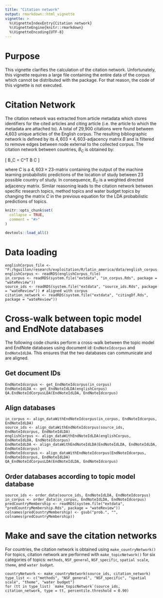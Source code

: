 ```yaml
---
title: "Citation network"
output: rmarkdown::html_vignette
vignette: >
  %\VignetteIndexEntry{Citation network}
  %\VignetteEngine{knitr::rmarkdown}
  %\VignetteEncoding{UTF-8}
---
```


# Purpose

This vignette clarifies the calculation of the citation network.
Unfortunately, this vignette requires a large file containing the entire data of the corpus which cannot be distributed with the package.
For that reason, the code of this vignette is not executed.

# Citation Network

The citation network was extracted from article metadata which stores identifiers for the cited articles and citing article (i.e. the article to which the metadata are attached to).
A total of 29,900 citations were found between 4,603 unique articles of the English corpus.
The resulting bibliographic network is defined by its $4,603\times4,603$-adjacency matrix $B$ and is filtered to remove edges between node external to the collected corpus.
The citation network between countries, $B_C$ is obtained by:

\[ B_C = C^T \times B \times C \]

where $C$ is a $4,603\times23$-matrix containing the output of the machine learning probabilistic predictions of the location of study between $23$ possible country of study.
In consequence, $B_C$ is a weighted directed adjacency matrix.
Similar reasoning leads to the citation network between specific research topics, method topics and water budget topics by changing the matrix $C$ in the previous equation for the LDA probabilistic predictions of topics.

```r
knitr::opts_chunk$set(
  collapse = TRUE,
  comment = "#>"
)
```

```r
devtools::load_all()
```

# Data loading

```
englishCorpus_file <- "F:/hguillon/research/exploitation/R/latin_america/data/english_corpus.Rds"
englishCorpus <- readRDS(englishCorpus_file)
in_corpus <- readRDS(system.file("extdata", "in_corpus.Rds", package = "wateReview"))
source_ids <- readRDS(system.file("extdata", "source_ids.Rds", package = "wateReview")) # aligned with corpus
citation_network <- readRDS(system.file("extdata", "citingDf.Rds", package = "wateReview"))
```

# Cross-walk between topic model and EndNote databases

The following code chunks perform a cross-walk between the topic model and EndNote databases using document id: `EndNoteIdcorpus` and `EndNoteIdLDA`.
This ensures that the two databases can communicate and are aligned.

## Get document IDs

```
EndNoteIdcorpus <- get_EndNoteIdcorpus(in_corpus)
EndNoteIdLDA <- get_EndNoteIdLDA(englishCorpus)
QA.EndNoteIdCorpusLDA(EndNoteIdLDA, EndNoteIdcorpus)
```

## Align databases 

```
in_corpus <- align_dataWithEndNoteIdcorpus(in_corpus, EndNoteIdcorpus, EndNoteIdLDA)
source_ids <- align_dataWithEndNoteIdcorpus(source_ids, EndNoteIdcorpus, EndNoteIdLDA)
englishCorpus <- align_dataWithEndNoteIdLDA(englishCorpus, EndNoteIdLDA, EndNoteIdcorpus)
EndNoteIdLDA <- align_dataWithEndNoteIdLDA(EndNoteIdLDA, EndNoteIdLDA, EndNoteIdcorpus)
EndNoteIdcorpus <- align_dataWithEndNoteIdcorpus(EndNoteIdcorpus, EndNoteIdcorpus, EndNoteIdLDA)
QA_EndNoteIdCorpusLDA(EndNoteIdLDA, EndNoteIdcorpus)
```

## Order databases according to topic model database

```
source_ids <- order_data(source_ids, EndNoteIdLDA, EndNoteIdcorpus)
in_corpus <- order_data(in_corpus, EndNoteIdLDA, EndNoteIdcorpus)
predCountryMembership <- readRDS(system.file("extdata", "predCountryMembership.Rds", package = "wateReview"))
colnames(predCountryMembership) <- gsub("prob.", "", colnames(predCountryMembership))
```

# Make and save the citation networks

For countries, the citation network is obtained using `make_countryNetwork()` 
For topics, citation network are performed with `make_topicNetwork()` for six categories of topics: `methods`, `NSF_general`, `NSF_specific`, `spatial scale`, `theme`, and `water budget`.

```
countryNetwork <- make_countryNetwork(source_ids, citation_network)
type_list <- c("methods", "NSF_general", "NSF_specific", "spatial scale", "theme", "water budget")
for (tt in type_list) `make_topicNetwork`(source_ids, citation_network, type = tt, percentile.threshold = 0.90)
```